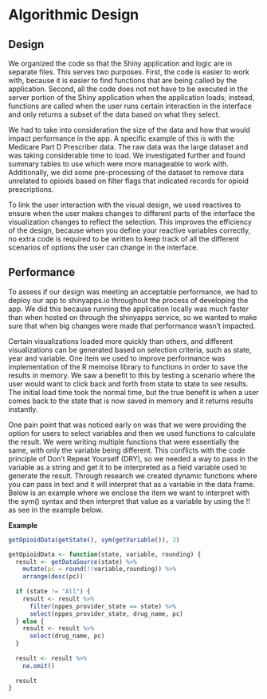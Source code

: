 # Algorithmic Design

## Design

We organized the code so that the Shiny application and logic are in separate files. This serves two purposes. First, the code is easier to work with, because it is easier to find functions that are being called by the application. Second, all the code does not not have to be executed in the server portion of the Shiny application when the application loads; instead, functions are called when the user runs certain interaction in the interface and only returns a subset of the data based on what they select.

We had to take into consideration the size of the data and how that would impact performance in the app. A specific example of this is with the Medicare Part D Prescriber data. The raw data was the large dataset and was taking considerable time to load. We investigated further and found summary tables to use which were more manageable to work with. Additionally, we did some pre-processing of the dataset to remove data unrelated to opioids based on filter flags that indicated records for opioid prescriptions.

To link the user interaction with the visual design, we used reactives to ensure when the user makes changes to different parts of the interface the visualization changes to reflect the selection. This improves the efficiency of the design, because when you define your reactive variables correctly, no extra code is required to be written to keep track of all the different scenarios of options the user can change in the interface.


## Performance

To assess if our design was meeting an acceptable performance, we had to deploy our app to shinyapps.io throughout the process of developing the app. We did this because running the application locally was much faster than when hosted on through the shinyapps service, so we wanted to make sure that when big changes were made that performance wasn’t impacted.

Certain visualizations loaded more quickly than others, and different visualizations can be generated based on selection criteria, such as state, year and variable. One item we used to improve performance was implementation of the R memoise library to functions in order to save the results in memory. We saw a benefit to this by testing a scenario where the user would want to click back and forth from state to state to see results. The initial load time took the normal time, but the true benefit is when a user comes back to the state that is now saved in memory and it returns results instantly.

One pain point that was noticed early on was that we were providing the option for users to select variables and then we used functions to calculate the result. We were writing multiple functions that were essentially the same, with only the variable being different. This conflicts with the code principle of Don’t Repeat Yourself (DRY), so we needed a way to pass in the variable as a string and get it to be interpreted as a field variable used to generate the result. Through research we created dynamic functions where you can pass in text and it will interpret that as a variable in the data frame. Below is an example where we enclose the item we want to interpret with the sym() syntax and then interpret that value as a variable by using the !! as see in the example below.

**Example**
```r
getOpioidData(getState(), sym(getVariable()), 2)
```

```r
getOpioidData <- function(state, variable, rounding) {
  result <- getDataSource(state) %>%
    mutate(pc = round(!!variable,rounding)) %>%
    arrange(desc(pc))
  
  if (state != "All") {
    result <- result %>%
      filter(nppes_provider_state == state) %>%
      select(nppes_provider_state, drug_name, pc)
  } else {
    result <- result %>%
      select(drug_name, pc)
  }
  
  result <- result %>% 
    na.omit()
  
  result
}
```
